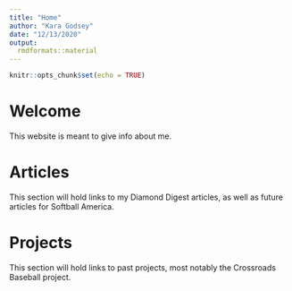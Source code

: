 ```yaml
---
title: "Home"
author: "Kara Godsey"
date: "12/13/2020"
output: 
  rmdformats::material
---
```


```r
knitr::opts_chunk$set(echo = TRUE)
```

# Welcome

This website is meant to give info about me.

# Articles

This section will hold links to my Diamond Digest articles, as well as future articles for Softball America.

# Projects

This section will hold links to past projects, most notably the Crossroads Baseball project.
